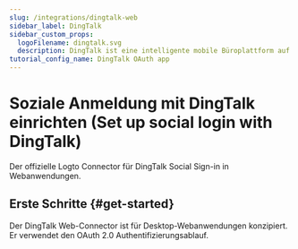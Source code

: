 ```yaml
---
slug: /integrations/dingtalk-web
sidebar_label: DingTalk
sidebar_custom_props:
  logoFilename: dingtalk.svg
  description: DingTalk ist eine intelligente mobile Büroplattform auf Unternehmensebene, die von der Alibaba Group entwickelt wurde. (DingTalk is an enterprise-level intelligent mobile office platform launched by Alibaba Group.)
tutorial_config_name: DingTalk OAuth app
---
```




# Soziale Anmeldung mit DingTalk einrichten (Set up social login with DingTalk)

Der offizielle Logto Connector für DingTalk Social Sign-in in Webanwendungen.

<GuideTip />

## Erste Schritte \{#get-started}

Der DingTalk Web-Connector ist für Desktop-Webanwendungen konzipiert. Er verwendet den OAuth 2.0 Authentifizierungsablauf.

<Integration />

